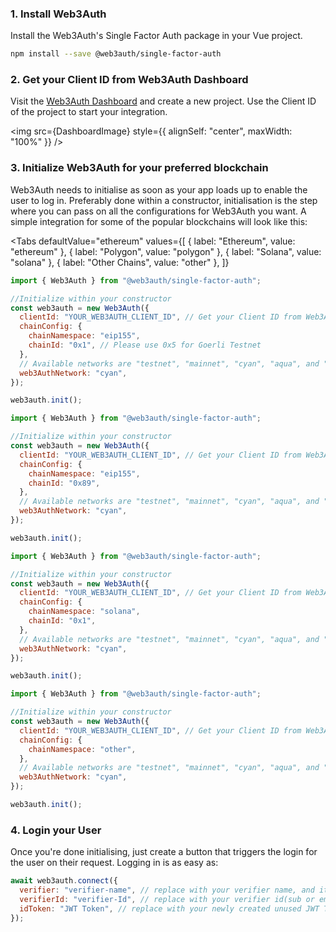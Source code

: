 
### 1. Install Web3Auth

Install the Web3Auth's Single Factor Auth package in your Vue project.

```bash npm2yarn
npm install --save @web3auth/single-factor-auth
```

### 2. Get your Client ID from Web3Auth Dashboard

Visit the [Web3Auth Dashboard](https://dashboard.web3auth.io) and create a new project. Use the Client ID of the project to start your integration.

<img src={DashboardImage} style={{ alignSelf: "center", maxWidth: "100%" }} />

### 3. Initialize Web3Auth for your preferred blockchain

Web3Auth needs to initialise as soon as your app loads up to enable the user to log in. Preferably done within a constructor, initialisation is the
step where you can pass on all the configurations for Web3Auth you want. A simple integration for some of the popular blockchains will look like this:

<Tabs
  defaultValue="ethereum"
  values={[
    { label: "Ethereum", value: "ethereum" },
    { label: "Polygon", value: "polygon" },
    { label: "Solana", value: "solana" },
    { label: "Other Chains", value: "other" },
  ]}
>

<TabItem value="ethereum">

```js
import { Web3Auth } from "@web3auth/single-factor-auth";

//Initialize within your constructor
const web3auth = new Web3Auth({
  clientId: "YOUR_WEB3AUTH_CLIENT_ID", // Get your Client ID from Web3Auth Dashboard
  chainConfig: {
    chainNamespace: "eip155",
    chainId: "0x1", // Please use 0x5 for Goerli Testnet
  },
  // Available networks are "testnet", "mainnet", "cyan", "aqua", and "celeste".
  web3AuthNetwork: "cyan",
});

web3auth.init();
```

</TabItem>

<TabItem value="polygon">

```js
import { Web3Auth } from "@web3auth/single-factor-auth";

//Initialize within your constructor
const web3auth = new Web3Auth({
  clientId: "YOUR_WEB3AUTH_CLIENT_ID", // Get your Client ID from Web3Auth Dashboard
  chainConfig: {
    chainNamespace: "eip155",
    chainId: "0x89",
  },
  // Available networks are "testnet", "mainnet", "cyan", "aqua", and "celeste".
  web3AuthNetwork: "cyan",
});

web3auth.init();
```

</TabItem>

<TabItem value="solana">

```js
import { Web3Auth } from "@web3auth/single-factor-auth";

//Initialize within your constructor
const web3auth = new Web3Auth({
  clientId: "YOUR_WEB3AUTH_CLIENT_ID", // Get your Client ID from Web3Auth Dashboard
  chainConfig: {
    chainNamespace: "solana",
    chainId: "0x1",
  },
  // Available networks are "testnet", "mainnet", "cyan", "aqua", and "celeste".
  web3AuthNetwork: "cyan",
});

web3auth.init();
```

</TabItem>

<TabItem value="other">

```js
import { Web3Auth } from "@web3auth/single-factor-auth";

//Initialize within your constructor
const web3auth = new Web3Auth({
  clientId: "YOUR_WEB3AUTH_CLIENT_ID", // Get your Client ID from Web3Auth Dashboard
  chainConfig: {
    chainNamespace: "other",
  },
  // Available networks are "testnet", "mainnet", "cyan", "aqua", and "celeste".
  web3AuthNetwork: "cyan",
});

web3auth.init();
```

</TabItem>

</Tabs>

### 4. Login your User

Once you're done initialising, just create a button that triggers the login for the user on their request. Logging in is as easy as:

```js
await web3auth.connect({
  verifier: "verifier-name", // replace with your verifier name, and it has to be on the same network passed in init().
  verifierId: "verifier-Id", // replace with your verifier id(sub or email), setup while creating the verifier on Web3Auth's Dashboard
  idToken: "JWT Token", // replace with your newly created unused JWT Token.
});
```
